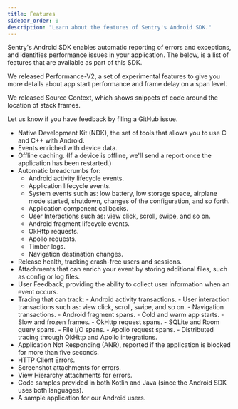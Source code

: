 ```yaml
---
title: Features
sidebar_order: 0
description: "Learn about the features of Sentry's Android SDK."
---
```


Sentry's Android SDK enables automatic reporting of errors and exceptions, and identifies performance issues in your application. The below, is a list of features that are available as part of this SDK.

<Expandable title="Already using Sentry for Android? Here are some recent highlights">

We released <PlatformLink to="/tracing/instrumentation/perf-v2/">Performance-V2</PlatformLink>,
a set of experimental features to give you more details about app start performance and frame delay on a span level.

We released <PlatformLink to="/enhance-errors/source-context">Source Context</PlatformLink>, which shows snippets of code around the location of stack frames.

Let us know if you have feedback by filing a <Link to="https://github.com/getsentry/sentry-java/issues/new?assignees=&labels=Platform%3A+Android%2CType%3A+Bug&template=bug_report_android.yml">GitHub issue</Link>.

</Expandable>

- Native Development Kit (NDK), the set of tools that allows you to use C and C++ with Android.
- Events <PlatformLink to="/enriching-events/context">enriched with device data</PlatformLink>.
- Offline caching. (If a device is offline, we'll send a report once the application has been restarted.)
- <PlatformLink to="/enriching-events/breadcrumbs/#automatic-breadcrumbs">Automatic breadcrumbs</PlatformLink> for:
  - Android activity lifecycle events.
  - Application lifecycle events.
  - System events such as: low battery, low storage space, airplane mode started, shutdown, changes of the configuration, and so forth.
  - Application component callbacks.
  - User Interactions such as: view click, scroll, swipe, and so on.
  - Android <PlatformLink to="/configuration/integrations/fragment">fragment</PlatformLink> lifecycle events.
  - <PlatformLink to="/configuration/integrations/okhttp">OkHttp</PlatformLink> requests.
  - <PlatformLink to="/configuration/integrations/apollo">Apollo</PlatformLink> requests.
  - <PlatformLink to="/configuration/integrations/timber">Timber logs</PlatformLink>.
  - <PlatformLink to="/configuration/integrations/navigation">Navigation destination</PlatformLink> changes.
- <Link to="/product/releases/health">Release health</Link>, tracking crash-free users and sessions.
- <PlatformLink to="/enriching-events/attachments">Attachments</PlatformLink> that can enrich your event by storing additional files, such as config or log files.
- <PlatformLink to="/user-feedback">User Feedback</PlatformLink>, providing the ability to collect user information when an event occurs.
- <Link to="/product/insights/overview">Tracing</Link> that can track:
    - Android activity transactions.
    - User interaction transactions such as: view click, scroll, swipe, and so on.
    - <PlatformLink to="/configuration/integrations/navigation">Navigation transactions</PlatformLink>.
    - Android <PlatformLink to="/configuration/integrations/fragment">fragment spans</PlatformLink>.
    - <PlatformLink to="/tracing/instrumentation/automatic-instrumentation/#app-start-instrumentation">Cold and warm app starts</PlatformLink>.
    - <PlatformLink to="/tracing/instrumentation/automatic-instrumentation/#slow-and-frozen-frames">Slow and frozen frames</PlatformLink>.
    - <PlatformLink to="/configuration/integrations/okhttp">OkHttp request spans</PlatformLink>.
    - <PlatformLink to="/configuration/integrations/room-and-sqlite">SQLite and Room query spans</PlatformLink>.
    - <PlatformLink to="/configuration/integrations/file-io">File I/O spans</PlatformLink>.
    - <PlatformLink to="/configuration/integrations/apollo">Apollo request spans</PlatformLink>.
    - Distributed tracing through <PlatformLink to="/configuration/integrations/okhttp">OkHttp</PlatformLink> and <PlatformLink to="/configuration/integrations/apollo">Apollo</PlatformLink> integrations.
- <PlatformLink to="/configuration/app-not-respond">Application Not Responding (ANR)</PlatformLink>, reported if the application is blocked for more than five seconds.
- <PlatformLink to="/configuration/integrations/okhttp/#http-client-errors">HTTP Client Errors</PlatformLink>.
- <PlatformLink to="/enriching-events/screenshots">Screenshot attachments for errors</PlatformLink>.
- <PlatformLink to="/enriching-events/viewhierarchy">View Hierarchy attachments for errors</PlatformLink>.
- Code samples provided in both Kotlin and Java (since the Android SDK uses both languages).
- A <Link to="https://github.com/getsentry/sentry-java/tree/main/sentry-samples/sentry-samples-android">sample application</Link> for our Android users.
